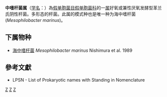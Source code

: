 {{Automatic taxobox
| taxon = Mesophilobacter
| authority = Nishimura, Kinpapa and Iizuka, 1989
| type species = 海中嗜杆菌<br>''Mesophilobacter marinus''
| type species authority = Nishimura et al. 1989
}}
'''中嗜杆菌属'''（[[学名|学名]]：{{lang|la|''Mesophilobacter''}}）為[[假单胞菌目|假单胞菌目]][[假单胞菌科|假单胞菌科]]的一[[属|属]]好氧或兼性厌氧发酵型革兰氏阴性杆菌。多形态的杆菌。此属的模式种也是唯一种为海中嗜杆菌(''Mesophilobacter marinus'')。

==下属物种==
* [[海中嗜杆菌|海中嗜杆菌]] ''Mesophilobacter marinus'' Nishimura et al. 1989

==參考文獻==
{{reflist}}
* LPSN - List of Prokaryotic names with Standing in Nomenclature

{{taxonbar}}

[[Category:革兰氏阴性菌|Z]]
[[Category:_假单胞菌科|Z]]
[[Category:1989年描述的分类群|Z]]